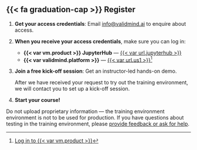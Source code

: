 
## {{< fa graduation-cap >}} Register

<!-- FUTURE: Training portal with self-service signups -->
1. **Get your access credentials**: Email <info@validmind.ai> to enquire about access.

2. **When you receive your access credentials**, make sure you can log in:

   - **{{< var vm.product >}} JupyterHub** — [{{< var url.jupyterhub >}}]({{< var url.jupyterhub >}})
   - **{{< var validmind.platform >}}** — [{{< var url.us1 >}}]({{< var url.us1 >}})^[[Log in to {{< var vm.product >}}](/guide/access/log-in-to-validmind.qmd#public-internet)]

3. **Join a free kick-off session**: Get an instructor-led hands-on demo.

   After we have received your request to try out the training environment, we will contact you to set up a kick-off session.

4. **Start your course!**

::: {.callout-important title="For testing and evaluation purposes only"}
Do not upload proprietary information — the training environment environment is not to be used for production. If you have questions about testing in the training environment, please [provide feedback or ask for help](#feedback-help).
:::
